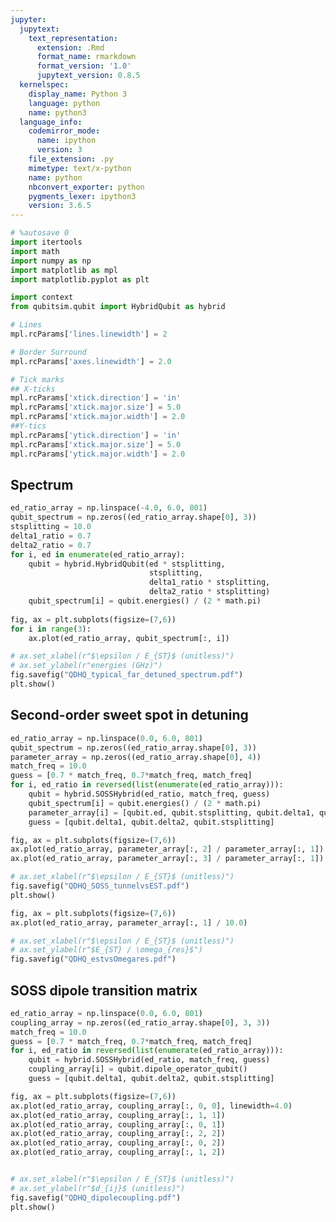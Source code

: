 ```yaml
---
jupyter:
  jupytext:
    text_representation:
      extension: .Rmd
      format_name: rmarkdown
      format_version: '1.0'
      jupytext_version: 0.8.5
  kernelspec:
    display_name: Python 3
    language: python
    name: python3
  language_info:
    codemirror_mode:
      name: ipython
      version: 3
    file_extension: .py
    mimetype: text/x-python
    name: python
    nbconvert_exporter: python
    pygments_lexer: ipython3
    version: 3.6.5
---
```


```python
# %autosave 0
import itertools
import math
import numpy as np
import matplotlib as mpl
import matplotlib.pyplot as plt

import context
from qubitsim.qubit import HybridQubit as hybrid
```

```python
# Lines
mpl.rcParams['lines.linewidth'] = 2

# Border Surround
mpl.rcParams['axes.linewidth'] = 2.0

# Tick marks
## X-ticks
mpl.rcParams['xtick.direction'] = 'in'
mpl.rcParams['xtick.major.size'] = 5.0
mpl.rcParams['xtick.major.width'] = 2.0
##Y-tics
mpl.rcParams['ytick.direction'] = 'in'
mpl.rcParams['xtick.major.size'] = 5.0
mpl.rcParams['ytick.major.width'] = 2.0
```

## Spectrum

```python
ed_ratio_array = np.linspace(-4.0, 6.0, 801)
qubit_spectrum = np.zeros((ed_ratio_array.shape[0], 3))
stsplitting = 10.0
delta1_ratio = 0.7
delta2_ratio = 0.7
for i, ed in enumerate(ed_ratio_array):
    qubit = hybrid.HybridQubit(ed * stsplitting,
                               stsplitting,
                               delta1_ratio * stsplitting,
                               delta2_ratio * stsplitting)
    qubit_spectrum[i] = qubit.energies() / (2 * math.pi)
    
fig, ax = plt.subplots(figsize=(7,6))
for i in range(3):
    ax.plot(ed_ratio_array, qubit_spectrum[:, i])

# ax.set_xlabel(r"$\epsilon / E_{ST}$ (unitless)")
# ax.set_ylabel(r"energies (GHz)")
fig.savefig("QDHQ_typical_far_detuned_spectrum.pdf")
plt.show()

```

## Second-order sweet spot in detuning

```python
ed_ratio_array = np.linspace(0.0, 6.0, 801)
qubit_spectrum = np.zeros((ed_ratio_array.shape[0], 3))
parameter_array = np.zeros((ed_ratio_array.shape[0], 4))
match_freq = 10.0
guess = [0.7 * match_freq, 0.7*match_freq, match_freq]
for i, ed_ratio in reversed(list(enumerate(ed_ratio_array))):
    qubit = hybrid.SOSSHybrid(ed_ratio, match_freq, guess)
    qubit_spectrum[i] = qubit.energies() / (2 * math.pi)
    parameter_array[i] = [qubit.ed, qubit.stsplitting, qubit.delta1, qubit.delta2]
    guess = [qubit.delta1, qubit.delta2, qubit.stsplitting]
```

```python
fig, ax = plt.subplots(figsize=(7,6))
ax.plot(ed_ratio_array, parameter_array[:, 2] / parameter_array[:, 1])
ax.plot(ed_ratio_array, parameter_array[:, 3] / parameter_array[:, 1])

# ax.set_xlabel(r"$\epsilon / E_{ST}$ (unitless)")
fig.savefig("QDHQ_SOSS_tunnelvsEST.pdf")
plt.show()
```

```python
fig, ax = plt.subplots(figsize=(7,6))
ax.plot(ed_ratio_array, parameter_array[:, 1] / 10.0)

# ax.set_xlabel(r"$\epsilon / E_{ST}$ (unitless)")
# ax.set_ylabel(r"$E_{ST} / \omega_{res}$")
fig.savefig("QDHQ_estvsOmegares.pdf")
```

## SOSS dipole transition matrix

```python
ed_ratio_array = np.linspace(0.0, 6.0, 801)
coupling_array = np.zeros((ed_ratio_array.shape[0], 3, 3))
match_freq = 10.0
guess = [0.7 * match_freq, 0.7*match_freq, match_freq]
for i, ed_ratio in reversed(list(enumerate(ed_ratio_array))):
    qubit = hybrid.SOSSHybrid(ed_ratio, match_freq, guess)
    coupling_array[i] = qubit.dipole_operator_qubit()
    guess = [qubit.delta1, qubit.delta2, qubit.stsplitting]
```

```python
fig, ax = plt.subplots(figsize=(7,6))
ax.plot(ed_ratio_array, coupling_array[:, 0, 0], linewidth=4.0)
ax.plot(ed_ratio_array, coupling_array[:, 1, 1])
ax.plot(ed_ratio_array, coupling_array[:, 0, 1])
ax.plot(ed_ratio_array, coupling_array[:, 2, 2])
ax.plot(ed_ratio_array, coupling_array[:, 0, 2])
ax.plot(ed_ratio_array, coupling_array[:, 1, 2])


# ax.set_xlabel(r"$\epsilon / E_{ST}$ (unitless)")
# ax.set_ylabel(r"$d_{ij}$ (unitless)")
fig.savefig("QDHQ_dipolecoupling.pdf")
plt.show()
```

```python

```
